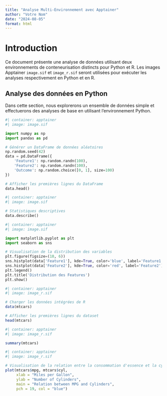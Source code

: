 ```yaml
---
title: "Analyse Multi-Environnement avec Apptainer"
author: "Votre Nom"
date: "2024-08-05"
format: html
---
```


# Introduction

Ce document présente une analyse de données utilisant deux environnements de conteneurisation distincts pour Python et R. Les images Apptainer `image.sif` et `image_r.sif` seront utilisées pour exécuter les analyses respectivement en Python et en R.

## Analyse des données en Python

Dans cette section, nous explorerons un ensemble de données simple et effectuerons des analyses de base en utilisant l'environnement Python.

```python
#| container: apptainer
#| image: image.sif

import numpy as np
import pandas as pd

# Générer un DataFrame de données aléatoires
np.random.seed(42)
data = pd.DataFrame({
    'Feature1': np.random.randn(100),
    'Feature2': np.random.randn(100),
    'Outcome': np.random.choice([0, 1], size=100)
})

# Afficher les premières lignes du DataFrame
data.head()
```

```python
#| container: apptainer
#| image: image.sif

# Statistiques descriptives
data.describe()
```

```python
#| container: apptainer
#| image: image.sif

import matplotlib.pyplot as plt
import seaborn as sns

# Visualisation de la distribution des variables
plt.figure(figsize=(10, 6))
sns.histplot(data['Feature1'], kde=True, color='blue', label='Feature1')
sns.histplot(data['Feature2'], kde=True, color='red', label='Feature2')
plt.legend()
plt.title('Distribution des Features')
plt.show()
```

```R
#| container: apptainer
#| image: image_r.sif

# Charger les données intégrées de R
data(mtcars)

# Afficher les premières lignes du dataset
head(mtcars)
```

```R
#| container: apptainer
#| image: image_r.sif

summary(mtcars)
```

```R
#| container: apptainer
#| image: image_r.sif

# Visualisation de la relation entre la consommation d'essence et la cylindrée
plot(mtcars$mpg, mtcars$cyl,
     xlab = "Miles per Gallon",
     ylab = "Number of Cylinders",
     main = "Relation between MPG and Cylinders",
     pch = 19, col = "blue")
```




